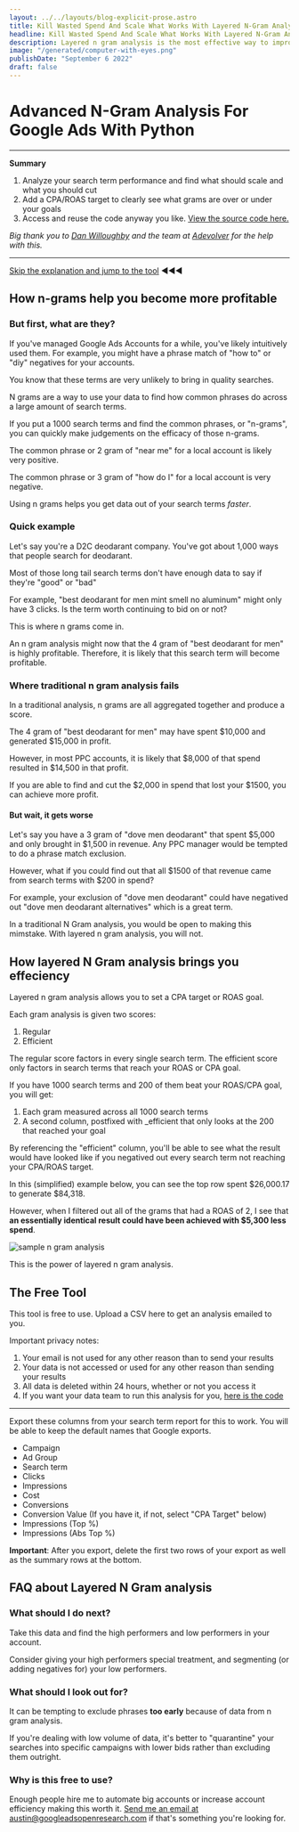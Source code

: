 ```yaml
---
layout: ../../layouts/blog-explicit-prose.astro
title: Kill Wasted Spend And Scale What Works With Layered N-Gram Analysis
headline: Kill Wasted Spend And Scale What Works With Layered N-Gram Analysis
description: Layered n gram analysis is the most effective way to improve search term performance.
image: "/generated/computer-with-eyes.png"
publishDate: "September 6 2022"
draft: false
---
```




<div class="prose prose-xl mx-4 md:mx-auto my-12">

# Advanced N-Gram Analysis For Google Ads With Python

</div>

<div class="prose prose-xl mx-4 md:mx-auto my-12">

---

**Summary**

1. Analyze your search term performance and find what should scale and what you should cut
2. Add a CPA/ROAS target to clearly see what grams are over or under your goals
3. Access and reuse the code anyway you like. [View the source code here.](https://github.com/austincollinpena/google-ads-open-research/blob/main/python_code/n_gram/vector_n_gram_for_cloud_functions.py)

_Big thank you to [Dan Willoughby](https://www.linkedin.com/in/dan-willoughby-092539196/) and the team at [Adevolver](https://adevolver.com/) for the help with this._

---

[Skip the explanation and jump to the tool](#n-gram-tool) ◀◀◀

## How n-grams help you become more profitable

### But first, what are they?

If you've managed Google Ads Accounts for a while, you've likely intuitively used them. For example, you might have a phrase match of "how to" or "diy" negatives for your accounts.

You know that these terms are very unlikely to bring in quality searches.

N grams are a way to use your data to find how common phrases do across a large amount of search terms.

If you put a 1000 search terms and find the common phrases, or "n-grams", you can quickly make judgements on the efficacy of those n-grams.

The common phrase or 2 gram of "near me" for a local account is likely very positive.

The common phrase or 3 gram of "how do I" for a local account is very negative.

Using n grams helps you get data out of your search terms _faster_.

### Quick example

Let's say you're a D2C deodarant company. You've got about 1,000 ways that people search for deodarant.

Most of those long tail search terms don't have enough data to say if they're "good" or "bad"

For example, "best deodarant for men mint smell no aluminum" might only have 3 clicks. Is the term worth continuing to bid on or not?

This is where n grams come in.

An n gram analysis might now that the 4 gram of "best deodarant for men" is highly profitable. Therefore, it is likely that this search term will become profitable.

### Where traditional n gram analysis fails

In a traditional analysis, n grams are all aggregated together and produce a score.

The 4 gram of "best deodarant for men" may have spent $10,000 and generated $15,000 in profit.

However, in most PPC accounts, it is likely that $8,000 of that spend resulted in $14,500 in that profit.

If you are able to find and cut the $2,000 in spend that lost your $1500, you can achieve more profit.

#### But wait, it gets worse

Let's say you have a 3 gram of "dove men deodarant" that spent $5,000 and only brought in $1,500 in revenue. Any PPC manager would be tempted to do a phrase match exclusion.

However, what if you could find out that all $1500 of that revenue came from search terms with $200 in spend?

For example, your exclusion of "dove men deodarant" could have negatived out "dove men deodarant alternatives" which is a great term.

In a traditional N Gram analysis, you would be open to making this mimstake. With layered n gram analysis, you will not.

## How layered N Gram analysis brings you effeciency

Layered n gram analysis allows you to set a CPA target or ROAS goal.

Each gram analysis is given two scores:

1. Regular
2. Efficient

The regular score factors in every single search term. The efficient score only factors in search terms that reach your ROAS or CPA goal.

If you have 1000 search terms and 200 of them beat your ROAS/CPA goal, you will get:

1. Each gram measured across all 1000 search terms
2. A second column, postfixed with \_efficient that only looks at the 200 that reached your goal

By referencing the "efficient" column, you'll be able to see what the result would have looked like if you negatived out every search term not reaching your CPA/ROAS target.

In this (simplified) example below, you can see the top row spent $26,000.17 to generate $84,318.

However, when I filtered out all of the grams that had a ROAS of 2, I see that **an essentially identical result could have been achieved with $5,300 less spend**.

<Image
  alt="sample n gram analysis"
  src="/sample-gram-usage.png"
  AspectRatio="2558:1148"
/>

This is the power of layered n gram analysis.

## The Free Tool

This tool is free to use. Upload a CSV here to get an analysis emailed to you.

Important privacy notes:

1. Your email is not used for any other reason than to send your results
2. Your data is not accessed or used for any other reason than sending your results
3. All data is deleted within 24 hours, whether or not you access it
4. If you want your data team to run this analysis for you, [here is the code](https://github.com/austincollinpena/google-ads-open-research/blob/main/python_code/n_gram/vector_n_gram_for_cloud_functions.py)

---

<div id="n-gram-tool" />

Export these columns from your search term report for this to work. You will be able to keep the default names that Google exports.

- Campaign
- Ad Group
- Search term
- Clicks
- Impressions
- Cost
- Conversions
- Conversion Value (If you have it, if not, select "CPA Target" below)
- Impressions (Top %)
- Impressions (Abs Top %)

**Important**: After you export, delete the first two rows of your export as well as the summary rows at the bottom.

</div>

<Ngram client:idle />

<div class="prose prose-xl mx-4 md:mx-auto my-12">

## FAQ about Layered N Gram analysis

### What should I do next?

Take this data and find the high performers and low performers in your account.

Consider giving your high performers special treatment, and segmenting (or adding negatives for) your low performers.

### What should I look out for?

It can be tempting to exclude phrases **too early** because of data from n gram analysis.

If you're dealing with low volume of data, it's better to "quarantine" your searches into specific campaigns with lower bids rather than excluding them outright.

### Why is this free to use?

Enough people hire me to automate big accounts or increase account efficiency making this worth it. [Send me an email at austin@googleadsopenresearch.com](mailto:austin@googleadsopenresearch.com) if that's something you're looking for.

</div>
